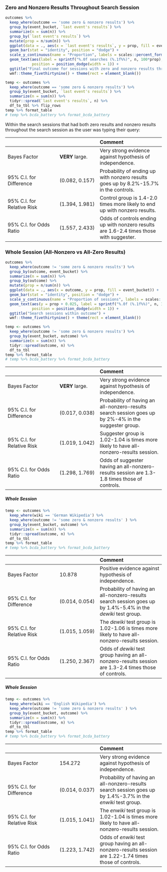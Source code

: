 ### Zero and Nonzero Results Throughout Search Session

```r
outcomes %>%
  keep_where(outcome == 'some zero & nonzero results') %>%
  group_by(event_bucket, `last event's results`) %>%
  summarize(n = sum(n)) %>%
  group_by(`last event's results`) %>%
  mutate(prop = n/sum(n)) %>%
  ggplot(data = ., aes(x = `last event's results`, y = prop, fill = event_bucket)) +
  geom_bar(stat = "identity", position = "dodge") +
  scale_y_continuous(name = "Proportion", labels = scales::percent_format()) +
  geom_text(aes(label = sprintf("%.0f searches (%.1f%%)", n, 100*prop), y = prop + 0.03),
            position = position_dodge(width = 1)) +
  ggtitle("Final outcome for sessions with zero and nonzero results throughout the search session") +
  wmf::theme_fivethirtynine() + theme(rect = element_blank())
```

```r
temp <- outcomes %>%
  keep_where(outcome == 'some zero & nonzero results') %>%
  group_by(event_bucket, `last event's results`) %>%
  summarize(n = sum(n)) %>%
  tidyr::spread(`last event's results`, n) %>%
  df_to_tbl %>% flip_rows
temp %>% format_table
# temp %>% bcda_battery %>% format_bcda_battery
```

Within the search sessions that had both zero results and nonzero results throughout the search session as the user was typing their query:

|&nbsp;                     |&nbsp;              |Comment                          |
|:--------------------------|:-------------------|:--------------------------------|
|Bayes Factor               |**VERY** large.|Very strong evidence against hypothesis of independence. |
|95% C.I. for Difference    |(0.082,&nbsp;0.157) |Probability of ending up with nonzero results goes up by 8.2%-15.7% in the controls.|
|95% C.I. for Relative Risk |(1.394,&nbsp;1.981) |Control group is 1.4-2.0 times more likely to end up with nonzero results.|
|95% C.I. for Odds Ratio    |(1.557,&nbsp;2.433) |Odds of controls ending up with nonzero results are 1.6-2.4 times those with suggester.|

### Whole Session (All-Nonzero vs All-Zero Results)

```r
outcomes %>%
  keep_where(outcome != 'some zero & nonzero results') %>%
  group_by(outcome, event_bucket) %>%
  summarize(n = sum(n)) %>%
  group_by(outcome) %>%
  mutate(prop = n/sum(n)) %>%
  ggplot(data = ., aes(x = outcome, y = prop, fill = event_bucket)) +
  geom_bar(stat = "identity", position = "dodge") +
  scale_y_continuous(name = "Proportion of sessions", labels = scales::percent_format()) +
  geom_text(aes(y = prop + 0.025, label = sprintf("%.0f (%.1f%%)", n, 100*prop)),
            position = position_dodge(width = 1)) +
  ggtitle("Search sessions within outcome") +
  wmf::theme_fivethirtynine() + theme(rect = element_blank())
```

```r
temp <- outcomes %>%
  keep_where(outcome != 'some zero & nonzero results') %>%
  group_by(event_bucket, outcome) %>%
  summarize(n = sum(n)) %>%
  tidyr::spread(outcome, n) %>%
  df_to_tbl
temp %>% format_table
# temp %>% bcda_battery %>% format_bcda_battery
```

|&nbsp;                     |&nbsp;              |Comment                          |
|:--------------------------|:-------------------|:--------------------------------|
|Bayes Factor               |**VERY** large.|Very strong evidence against hypothesis of independence. |
|95% C.I. for Difference    |(0.017,&nbsp;0.038) |Probability of having an all-nonzero-results search session goes up by 2%-4% in the suggester group.|
|95% C.I. for Relative Risk |(1.019,&nbsp;1.042) |Suggester group is 1.02-1.04 is times more likely to have all-nonzero-results session.|
|95% C.I. for Odds Ratio    |(1.298,&nbsp;1.769) |Odds of suggester having an all-nonzero-results session are 1.3-1.8 times those of controls.|

##### Whole Session

```r
temp <- outcomes %>%
  keep_where(wiki == 'German Wikipedia') %>%
  keep_where(outcome != 'some zero & nonzero results' ) %>%
  group_by(event_bucket, outcome) %>%
  summarize(n = sum(n)) %>%
  tidyr::spread(outcome, n) %>%
  df_to_tbl
temp %>% format_table
# temp %>% bcda_battery %>% format_bcda_battery
```

|&nbsp;                     |&nbsp;              |Comment                          |
|:--------------------------|:-------------------|:--------------------------------|
|Bayes Factor               |10.878         |Positive evidence against hypothesis of independence. |
|95% C.I. for Difference    |(0.014,&nbsp;0.054) |Probability of having an all-nonzero-results search session goes up by 1.4%-5.4% in the *dewiki* test group.|
|95% C.I. for Relative Risk |(1.015,&nbsp;1.059) |The *dewiki* test group is 1.02-1.06 is times more likely to have all-nonzero-results session.|
|95% C.I. for Odds Ratio    |(1.250,&nbsp;2.367) |Odds of *dewiki* test group having an all-nonzero-results session are 1.3-2.4 times those of controls.|

##### Whole Session

```r
temp <- outcomes %>%
  keep_where(wiki == 'English Wikipedia') %>%
  keep_where(outcome != 'some zero & nonzero results' ) %>%
  group_by(event_bucket, outcome) %>%
  summarize(n = sum(n)) %>%
  tidyr::spread(outcome, n) %>%
  df_to_tbl
temp %>% format_table
# temp %>% bcda_battery %>% format_bcda_battery
```

|&nbsp;                     |&nbsp;              |Comment                          |
|:--------------------------|:-------------------|:--------------------------------|
|Bayes Factor               |154.272        |Very strong evidence against hypothesis of independence. |
|95% C.I. for Difference    |(0.014,&nbsp;0.037) |Probability of having an all-nonzero-results search session goes up by 1.4%-3.7% in the *enwiki* test group.|
|95% C.I. for Relative Risk |(1.015,&nbsp;1.041) |The *enwiki* test group is 1.02-1.04 is times more likely to have all-nonzero-results session.|
|95% C.I. for Odds Ratio    |(1.223,&nbsp;1.742) |Odds of *enwiki* test group having an all-nonzero-results session are 1.22-1.74 times those of controls.|
